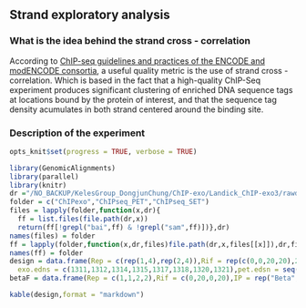 
## Strand exploratory analysis

### What is the idea behind the strand cross - correlation


According to [ChIP-seq guidelines and practices of the ENCODE and modENCODE consortia](http://www.ncbi.nlm.nih.gov/pmc/articles/PMC3431496/), a useful quality metric is the use of strand cross - correlation. Which is based in the fact that a high-quality ChIP-Seq experiment produces significant clustering of enriched DNA sequence tags at locations bound by the protein of interest, and that the sequence tag density acumulates in both strand centered around the binding site.


### Description of the experiment

```r
opts_knit$set(progress = TRUE, verbose = TRUE)
```

```r
library(GenomicAlignments)
library(parallel)
library(knitr)
dr ="/NO_BACKUP/KelesGroup_DongjunChung/ChIP-exo/Landick_ChIP-exo3/rawdata"
folder = c("ChIPexo","ChIPseq_PET","ChIPseq_SET")
files = lapply(folder,function(x,dr){
  ff = list.files(file.path(dr,x))
  return(ff[!grepl("bai",ff) & !grepl("sam",ff)])},dr)
names(files) = folder
ff = lapply(folder,function(x,dr,files)file.path(dr,x,files[[x]]),dr,files)
names(ff) = folder
design = data.frame(Rep = c(rep(1,4),rep(2,4)),Rif = rep(c(0,0,20,20),2),IP = rep(c("Sigma70","BetaPrimeFlag"),4),
  exo.edns = c(1311,1312,1314,1315,1317,1318,1320,1321),pet.edsn = seq(1396,1403))
betaF = data.frame(Rep = c(1,1,2,2),Rif = c(0,20,0,20),IP = rep("Beta",4),exo.edns = c(1310,1313,1316,1319))
```


```r
kable(design,format = "markdown")
```




